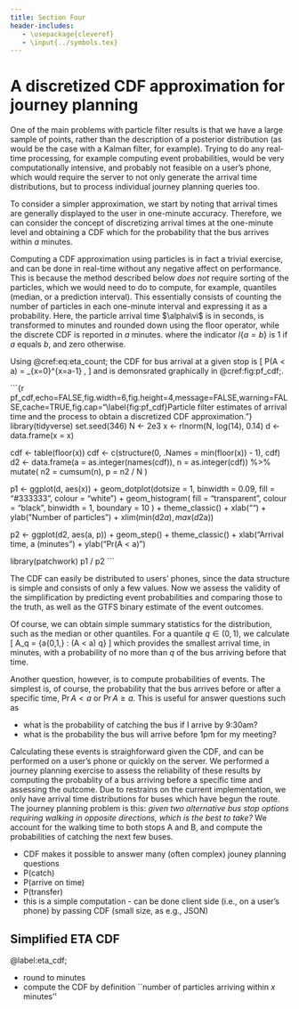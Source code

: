 ```yaml
---
title: Section Four
header-includes:
   - \usepackage{cleveref}
   - \input{../symbols.tex}
---
```


# A discretized CDF approximation for journey planning

One of the main problems with particle filter results is that we have a large sample of points, rather than the description of a posterior distribution (as would be the case with a Kalman filter, for example). Trying to do any real-time processing, for example computing event probabilities, would be very computationally intensive, and probably not feasible on a user's phone, which would require the server to not only generate the arrival time distributions, but to process individual journey planning queries too. 

To consider a simpler approximation, we start by noting that arrival times are generally displayed to the user in one-minute accuracy. Therefore, we can consider the concept of discretizing arrival times at the one-minute level and obtaining a CDF which for the probability that the bus arrives within $a$\ minutes.

Computing a CDF approximation using particles is in fact a trivial exercise, and can be done in real-time without any negative affect on performance. This is because the method described below *does not* require sorting of the particles, which we would need to do to compute, for example, quantiles (median, or a prediction interval). This essentially consists of counting the number of particles in each one-minute interval and expressing it as a probability. Here, the particle arrival time $\alpha\vi$ is in seconds, is transformed to minutes and rounded down using the floor operator, while the discrete CDF is reported in $a$\ minutes.
\begin{equation}
   \label{eq:eta_count}
   \Pr(A \in [a, a+1]) = 
   \frac{1}{\tilde N} \sum_{i=1}^{\tilde N} I\left\{ \lfloor\frac{\alpha\vi}{60}\rfloor = a \right\},
\end{equation}
where the indicator $I\{a=b\}$ is 1 if $a$ equals $b$, and zero otherwise.

Using @cref:eq:eta_count; the CDF for bus arrival at a given stop is
\[
   P(A < a) = \sum_{x=0}^{x=a-1} \Pr{A \in [x, x+1]},
\]
and is demonsrated graphically in @cref:fig:pf_cdf;.

```{r pf_cdf,echo=FALSE,fig.width=6,fig.height=4,message=FALSE,warning=FALSE,cache=TRUE,fig.cap="\\label{fig:pf_cdf}Particle filter estimates of arrival time and the process to obtain a discretized CDF approximation."}
library(tidyverse)
set.seed(346)
N <- 2e3
x <- rlnorm(N, log(14), 0.14)
d <- data.frame(x = x)

cdf <- table(floor(x))
cdf <- c(structure(0, .Names = min(floor(x)) - 1), cdf)
d2 <- data.frame(a = as.integer(names(cdf)), n = as.integer(cdf)) %>%
   mutate(
      n2 = cumsum(n),
      p = n2 / N
   )

p1 <- ggplot(d, aes(x)) +
   geom_dotplot(dotsize = 1, binwidth = 0.09, fill = "#333333", colour = "white") +
   geom_histogram(
      fill = "transparent", 
      colour = "black",
      binwidth = 1,
      boundary = 10
   ) +
   theme_classic() +
   xlab("") +
   ylab("Number of particles") +
   xlim(min(d2$a), max(d2$a))


p2 <- ggplot(d2, aes(a, p)) +
   geom_step() +
   theme_classic() +
   xlab("Arrival time, a (minutes") +
   ylab("Pr(A < a)")

library(patchwork)
p1 / p2
```

The CDF can easily be distributed to users' phones, since the data structure is simple and consists of only a few values. Now we assess the validity of the simplification by predicting event probabilities and comparing those to the truth, as well as the GTFS binary estimate of the event outcomes.

Of course, we can obtain simple summary statistics for the distribution, such as the median or other quantiles. For a quantile $q\in(0,1)$, we calculate
\[
   \hat A_q = \max\{a\in\{0,1,\ldots\} : \Pr(A < a) \leq q\}
\]
which provides the smallest arrival time, in minutes, with a probability of no more than $q$ of the bus arriving before that time.

Another question, however, is to compute probabilities of events. The simplest is, of course, the probability that the bus arrives before or after a specific time, $\Pr{A < a}$ or $\Pr{A \geq a}$. This is useful for answer questions such as

* what is the probability of catching the bus if I arrive by 9:30am?
* what is the probability the bus will arrive before 1pm for my meeting?

Calculating these events is straighforward given the CDF, and can be performed on a user's phone or quickly on the server. We performed a journey planning exercise to assess the reliability of these results by computing the probablity of a bus arriving before a specific time and assessing the outcome. Due to restrains on the current implementation, we only have arrival time distributions for buses which have begun the route. The journey planning problem is this: *given two alternative bus stop options requiring walking in opposite directions, which is the best to take?* We account for the walking time to both stops A and B, and compute the probabilities of catching the next few buses. 

* CDF makes it possible to answer many (often complex) jouney planning questions
* P(catch)
* P(arrive on time)
* P(transfer)
* this is a simple computation - can be done client side (i.e., on a user's phone) by passing CDF (small size, as e.g., JSON)

## Simplified ETA CDF
@label:eta_cdf;

* round to minutes
* compute the CDF by definition ``number of particles arriving within $x$ minutes''
